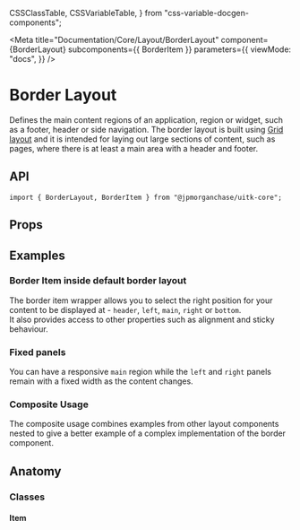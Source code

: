   CSSClassTable,
  CSSVariableTable,
} from "css-variable-docgen-components";

<Meta
  title="Documentation/Core/Layout/BorderLayout"
  component={BorderLayout}
  subcomponents={{ BorderItem }}
  parameters={{
    viewMode: "docs",
  }}
/>

# Border Layout

Defines the main content regions of an application, region or widget, such as a footer, header or side navigation.
The border layout is built using [Grid layout](?path=/docs/documentation-core-layout-gridlayout--page) and it is intended for laying out large sections of content, such as pages, where there is at least a main area with a header and footer.

<Canvas>
  <Story id="core-layout-borderlayout--toolkit-border-layout" />
</Canvas>

## API

```
import { BorderLayout, BorderItem } from "@jpmorganchase/uitk-core";
```

## Props

<ArgsTable of={BorderLayout} />

## Examples

### Border Item inside default border layout

The border item wrapper allows you to select the right position for your content to be displayed at - `header`, `left`, `main`, `right` or `bottom`.  
It also provides access to other properties such as alignment and sticky behaviour.

<Canvas>
  <Story id="core-layout-borderlayout-borderitem--toolkit-border-item" />
</Canvas>

### Fixed panels

You can have a responsive `main` region while the `left` and `right` panels remain with a fixed width as the content changes.

<Canvas>
  <Story id="core-layout-borderlayout--toolkit-border-layout-fixed-panels" />
</Canvas>

### Composite Usage

The composite usage combines examples from other layout components nested to give a better example of a complex implementation of the border component.

<Canvas>
  <Story id="lab-layout-borderlayout--border-layout-form-composite" />
</Canvas>

## Anatomy

<Canvas>
  <ComponentAnatomy showLegend>
    <BorderLayout style={{ border: "dashed 1px black", padding: "1rem" }}>
      <BorderItem style={{ border: "dashed 1px black", padding: "1rem" }} />
    </BorderLayout>
  </ComponentAnatomy>
</Canvas>

### Classes

#### Item

<CSSClassTable of={BorderItem} />
